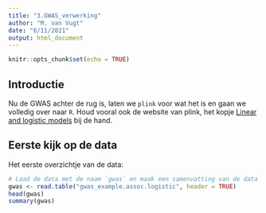 ```yaml
---
title: "3.GWAS_verwerking"
author: "M. van Vugt"
date: "6/11/2021"
output: html_document
---
```


```r
knitr::opts_chunk$set(echo = TRUE)
```

## Introductie

Nu de GWAS achter de rug is, laten we `plink` voor wat het is en gaan we volledig over naar `R`. 
Houd vooral ook de website van plink, het kopje [Linear and logistic models](http://zzz.bwh.harvard.edu/plink/anal.shtml#glm) bij de hand.

## Eerste kijk op de data

Het eerste overzichtje van de data:
```r
# Laad de data met de naam `gwas` en maak een samenvatting van de data zoals je eerder ook gedaan hebt.
gwas <- read.table("gwas_example.assoc.logistic", header = TRUE)
head(gwas)
summary(gwas)
```


